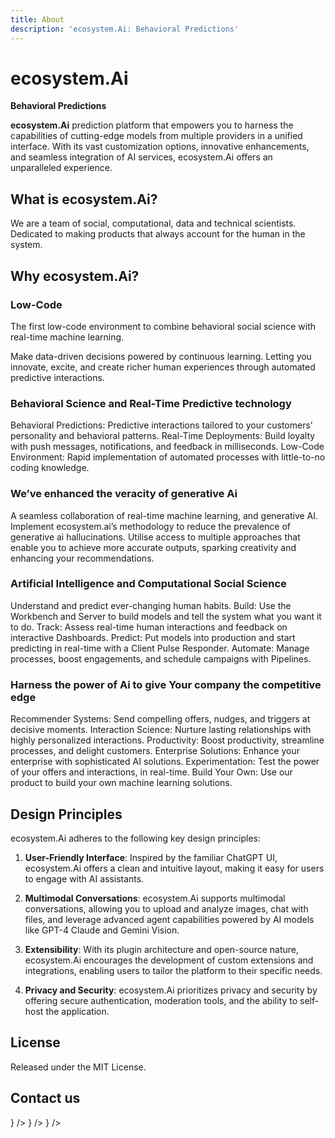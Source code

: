 ```yaml
---
title: About
description: 'ecosystem.Ai: Behavioral Predictions'
---
```



# ecosystem.Ai

**Behavioral Predictions**

**ecosystem.Ai** prediction platform that empowers you to harness the capabilities of cutting-edge models from multiple providers in a unified interface. With its vast customization options, innovative enhancements, and seamless integration of AI services, ecosystem.Ai offers an unparalleled experience.

## What is ecosystem.Ai?

We are a team of social, computational, data and technical scientists. Dedicated to making products that always account for the human in the system.

## Why ecosystem.Ai?

### Low-Code

The first low-code environment to combine behavioral social science with real-time machine learning.

Make data-driven decisions powered by continuous learning. Letting you innovate, excite, and create richer human experiences through automated predictive interactions.

### Behavioral Science and Real-Time Predictive technology

Behavioral Predictions: Predictive interactions tailored to your customers’ personality and behavioral patterns.
Real-Time Deployments: Build loyalty with push messages, notifications, and feedback in milliseconds.
Low-Code Environment: Rapid implementation of automated processes with little-to-no coding knowledge.

### We’ve enhanced the veracity of generative Ai

A seamless collaboration of real-time machine learning, and generative AI. Implement ecosystem.ai’s methodology to reduce the prevalence of generative ai hallucinations. Utilise access to multiple approaches that enable you to achieve more accurate outputs, sparking creativity and enhancing your recommendations.

### Artificial Intelligence and Computational Social Science

Understand and predict ever-changing human habits.
Build: Use the Workbench and Server to build models and tell the system what you want it to do.
Track: Assess real-time human interactions and feedback on interactive Dashboards.
Predict: Put models into production and start predicting in real-time with a Client Pulse Responder.
Automate: Manage processes, boost engagements, and schedule campaigns with Pipelines.

### Harness the power of Ai to give Your company the competitive edge

Recommender Systems: Send compelling offers, nudges, and triggers at decisive moments.
Interaction Science: Nurture lasting relationships with highly personalized interactions.
Productivity: Boost productivity, streamline processes, and delight customers.
Enterprise Solutions: Enhance your enterprise with sophisticated AI solutions.
Experimentation: Test the power of your offers and interactions, in real-time.
Build Your Own: Use our product to build your own machine learning solutions.

## Design Principles

ecosystem.Ai adheres to the following key design principles:

1. **User-Friendly Interface**: Inspired by the familiar ChatGPT UI, ecosystem.Ai offers a clean and intuitive layout, making it easy for users to engage with AI assistants.

2. **Multimodal Conversations**: ecosystem.Ai supports multimodal conversations, allowing you to upload and analyze images, chat with files, and leverage advanced agent capabilities powered by AI models like GPT-4 Claude and Gemini Vision.

3. **Extensibility**: With its plugin architecture and open-source nature, ecosystem.Ai encourages the development of custom extensions and integrations, enabling users to tailor the platform to their specific needs.

4. **Privacy and Security**: ecosystem.Ai prioritizes privacy and security by offering secure authentication, moderation tools, and the ability to self-host the application.

## License

Released under the MIT License.

## Contact us

<Cards num={3}>
  <Cards.Card title="GitHub Discussions" href="/gh-discussions" icon={<Github />} />
  <Cards.Card title="Discord" href="/discord" icon={<Discord />} />
  <Cards.Card title="amy@ecosystem.ai" href="mailto:amy@ecosystem.ai" icon={<Mail />} />
</Cards>
